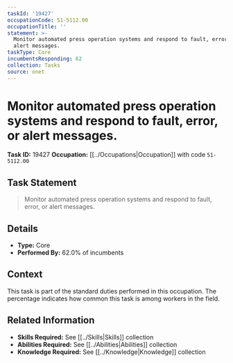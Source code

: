 ```yaml
---
taskId: '19427'
occupationCode: 51-5112.00
occupationTitle: ''
statement: >-
  Monitor automated press operation systems and respond to fault, error, or
  alert messages.
taskType: Core
incumbentsResponding: 62
collection: Tasks
source: onet
---
```

# Monitor automated press operation systems and respond to fault, error, or alert messages.

**Task ID:** 19427
**Occupation:** [[../Occupations|Occupation]] with code `51-5112.00`

## Task Statement

> Monitor automated press operation systems and respond to fault, error, or alert messages.

## Details

- **Type:** Core
- **Performed By:** 62.0% of incumbents

## Context

This task is part of the standard duties performed in this occupation. The percentage indicates how common this task is among workers in the field.

## Related Information

- **Skills Required:** See [[../Skills|Skills]] collection
- **Abilities Required:** See [[../Abilities|Abilities]] collection
- **Knowledge Required:** See [[../Knowledge|Knowledge]] collection
